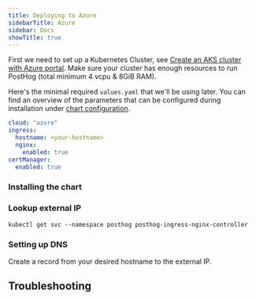 ```yaml
---
title: Deploying to Azure
sidebarTitle: Azure
sidebar: Docs
showTitle: true
---
```



First we need to set up a Kubernetes Cluster, see [Create an AKS cluster with Azure portal](https://docs.microsoft.com/en-us/azure/aks/kubernetes-walkthrough-portal#create-an-aks-cluster). Make sure your cluster has enough resources to run PostHog (total minimum 4 vcpu & 8GiB RAM).

Here's the minimal required `values.yaml` that we'll be using later. You can find an overview of the parameters that can be configured during installation under [chart configuration](/docs/self-host/deploy/configuration).
```yaml
cloud: "azure"
ingress:
  hostname: <your-hostname>
  nginx:
    enabled: true
certManager:
  enabled: true
```

### Installing the chart

<InstallingSnippet />

    
### Lookup external IP

```console
kubectl get svc --namespace posthog posthog-ingress-nginx-controller
```
### Setting up DNS

Create a record from your desired hostname to the external IP.

## Troubleshooting
<TryUnsecureSnippet />

<UpgradingSnippet />
<UninstallingSnippet />
